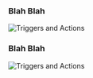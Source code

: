 ### Blah Blah


<img
  className="block dark:block"
  src="/images/queries/full-page.jpg"
  alt="Triggers and Actions"
/>


### Blah Blah

<img
  className="block dark:block"
  src="/images/queries/host.jpg"
  alt="Triggers and Actions"
/>